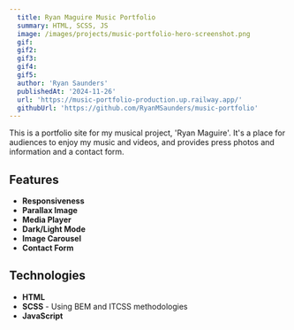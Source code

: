 ```yaml
---
  title: Ryan Maguire Music Portfolio
  summary: HTML, SCSS, JS
  image: /images/projects/music-portfolio-hero-screenshot.png
  gif: 
  gif2: 
  gif3: 
  gif4: 
  gif5: 
  author: 'Ryan Saunders'
  publishedAt: '2024-11-26'
  url: 'https://music-portfolio-production.up.railway.app/'
  githubUrl: 'https://github.com/RyanMSaunders/music-portfolio'
---
```


This is a portfolio site for my musical project, 'Ryan Maguire'. It's a place for audiences to enjoy my music and videos, and provides press photos and information and a contact form.

## Features

- **Responsiveness**
- **Parallax Image**
- **Media Player**
- **Dark/Light Mode**
- **Image Carousel**
- **Contact Form**


## Technologies

- **HTML**
- **SCSS** - Using BEM and ITCSS methodologies
- **JavaScript**


